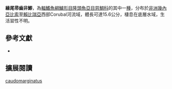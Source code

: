 {{Speciesbox
| name = 緣尾帚齒非鯽
| status = LC
| status_system = IUCN3.1
| image = 
| image_width = 260px
| image_caption = 
| genus = Sarotherodon
| species = caudomarginatus
| authority = [[Boulenger|Boulenger]], 1916
| synonyms = *''Tilapia caudomarginata''<br /><small>Boulenger, 1916</small>
}}
'''緣尾帚齒非鯽'''，為[[輻鰭魚綱|輻鰭魚綱]][[鱸形目|鱸形目]][[隆頭魚亞目|隆頭魚亞目]][[慈鯛科|慈鯛科]]的其中一[[種|種]]，分布於[[非洲|非洲]][[幾內亞比索|幾內亞比索]]至[[賴比瑞亞|賴比瑞亞]]西部Corubal河流域，體長可達15.6公分，棲息在底層水域，生活習性不明。

== 參考文獻 ==
*{{FishBase_species|genus=Sarotherodon|species=caudomarginatus|year=2013|month=5}}
== 擴展閱讀 ==
{{refbegin}}
{{wikispecies-inline|Sarotherodon caudomarginatus|緣尾帚齒非鯽}}
{{refend}}
{{Taxonbar|from=Q5629517}}

[[Category:帚齒非鯽屬|caudomarginatus]]


{{鱸形目小作品}}